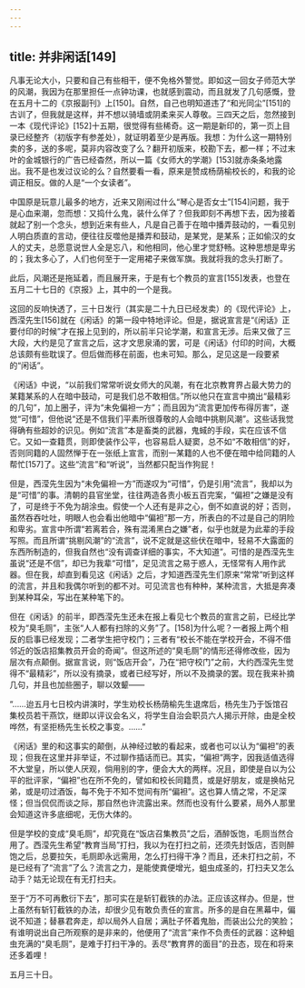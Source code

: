 ```yaml
---
---
---
```

title: 并非闲话[149]
---




凡事无论大小，只要和自己有些相干，便不免格外警觉。即如这一回女子师范大学的风潮，我因为在那里担任一点钟功课，也就感到震动，而且就发了几句感慨，登在五月十二的《京报副刊》上[150]。自然，自己也明知道违了“和光同尘”[151]的古训了，但我就是这样，并不想以骑墙或阴柔来买人尊敬。三四天之后，忽然接到一本《现代评论》[152]十五期，很觉得有些稀奇。这一期是新印的，第一页上目录已经整齐（初版字有参差处），就证明着至少是再版。我想：为什么这一期特别卖的多，送的多呢，莫非内容改变了么？翻开初版来，校勘下去，都一样；不过末叶的金城银行的广告已经杳然，所以一篇《女师大的学潮》[153]就赤条条地露出。我不是也发过议论的么？自然要看一看，原来是赞成杨荫榆校长的，和我的论调正相反。做的人是“一个女读者”。

中国原是玩意儿最多的地方，近来又刚闹过什么“琴心是否女士”[154]问题，我于是心血来潮，忽而想：又捣什么鬼，装什么佯了？但我即刻不再想下去，因为接着就起了别一个念头，想到近来有些人，凡是自己善于在暗中播弄鼓动的，一看见别人明白质直的言动，便往往反噬他是播弄和鼓动，是某党，是某系；正如偷汉的女人的丈夫，总愿意说世人全是忘八，和他相同，他心里才觉舒畅。这种思想是卑劣的；我太多心了，人们也何至于一定用裙子来做军旗。我就将我的念头打断了。

此后，风潮还是拖延着，而且展开来，于是有七个教员的宣言[155]发表，也登在五月二十七日的《京报》上，其中的一个是我。

这回的反响快透了，三十日发行（其实是二十九日已经发卖）的《现代评论》上，西滢先生[156]就在《闲话》的第一段中特地评论。但是，据说宣言是“《闲话》正要付印的时候”才在报上见到的，所以前半只论学潮，和宣言无涉。后来又做了三大段，大约是见了宣言之后，这才文思泉涌的罢，可是《闲话》付印的时间，大概总该颇有些耽误了。但后做而移在前面，也未可知。那么，足见这是一段要紧的“闲话”。

《闲话》中说，“以前我们常常听说女师大的风潮，有在北京教育界占最大势力的某籍某系的人在暗中鼓动，可是我们总不敢相信。”所以他只在宣言中摘出“最精彩的几句”，加上圈子，评为“未免偏袒一方”；而且因为“流言更加传布得厉害”，遂觉“可惜”，但他说“还是不信我们平素所很尊敬的人会暗中挑剔风潮”。这些话我觉得确有些超妙的识见。例如“流言”本是畜类的武器，鬼蜮的手段，实在应该不信它。又如一查籍贯，则即使装作公平，也容易启人疑窦，总不如“不敢相信”的好，否则同籍的人固然惮于在一张纸上宣言，而别一某籍的人也不便在暗中给同籍的人帮忙[157]了。这些“流言”和“听说”，当然都只配当作狗屁！

但是，西滢先生因为“未免偏袒一方”而遂叹为“可惜”，仍是引用“流言”，我却以为是“可惜”的事。清朝的县官坐堂，往往两造各责小板五百完案，“偏袒”之嫌是没有了，可是终于不免为胡涂虫。假使一个人还有是非之心，倒不如直说的好；否则，虽然吞吞吐吐，明眼人也会看出他暗中“偏袒”那一方，所表白的不过是自己的阴险和卑劣。宣言中所谓“若离若合，殊有混淆黑白之嫌”者，似乎也就是为此辈的手段写照。而且所谓“挑剔风潮”的“流言”，说不定就是这些伏在暗中，轻易不大露面的东西所制造的，但我自然也“没有调查详细的事实，不大知道”。可惜的是西滢先生虽说“还是不信”，却已为我辈“可惜”，足见流言之易于惑人，无怪常有人用作武器。但在我，却直到看见这《闲话》之后，才知道西滢先生们原来“常常”听到这样的流言，并且和我偶尔听到的都不对。可见流言也有种种，某种流言，大抵是奔凑到某种耳朵，写出在某种笔下的。

但在《闲话》的前半，即西滢先生还未在报上看见七个教员的宣言之前，已经比学校为“臭毛厕”，主张“人人都有扫除的义务”了。[158]为什么呢？一者报上两个相反的启事已经发现；二者学生把守校门；三者有“校长不能在学校开会，不得不借邻近的饭店招集教员开会的奇闻”。但这所述的“臭毛厕”的情形还得修改些，因为层次有点颠倒。据宣言说，则“饭店开会”，乃在“把守校门”之前，大约西滢先生觉得不“最精彩”，所以没有摘录，或者已经写好，所以不及摘录的罢。现在我来补摘几句，并且也加些圈子，聊以效颦——

“……迨五月七日校内讲演时，学生劝校长杨荫榆先生退席后，杨先生乃于饭馆召集校员若干燕饮，继即以评议会名义，将学生自治会职员六人揭示开除，由是全校哗然，有坚拒杨先生长校之事变。……”

《闲话》里的和这事实的颠倒，从神经过敏的看起来，或者也可以认为“偏袒”的表现；但我在这里并非举证，不过聊作插话而已。其实，“偏袒”两字，因我适值选得不大堂皇，所以使人厌观，倘用别的字，便会大大的两样。况且，即使是自以为公平的批评家，“偏袒”也在所不免的，譬如和校长同籍贯，或是好朋友，或是换帖兄弟，或是叨过酒饭，每不免于不知不觉间有所“偏袒”。这也算人情之常，不足深怪；但当侃侃而谈之际，那自然也许流露出来。然而也没有什么要紧，局外人那里会知道这许多底细呢，无伤大体的。

但是学校的变成“臭毛厕”，却究竟在“饭店召集教员”之后，酒醉饭饱，毛厕当然合用了。西滢先生希望“教育当局”打扫，我以为在打扫之前，还须先封饭店，否则醉饱之后，总要拉矢，毛厕即永远需用，怎么打扫得干净？而且，还未打扫之前，不是已经有了“流言”了么？流言之力，是能使粪便增光，蛆虫成圣的，打扫夫又怎么动手？姑无论现在有无打扫夫。

至于“万不可再敷衍下去”，那可实在是斩钉截铁的办法。正应该这样办。但是，世上虽然有斩钉截铁的办法，却很少见有敢负责任的宣言。所多的是自在黑幕中，偏说不知道；替暴君奔走，却以局外人自居；满肚子怀着鬼胎，而装出公允的笑脸；有谁明说出自己所观察的是非来的，他便用了“流言”来作不负责任的武器：这种蛆虫充满的“臭毛厕”，是难于打扫干净的。丢尽“教育界的面目”的丑态，现在和将来还多着哩！

五月三十日。
